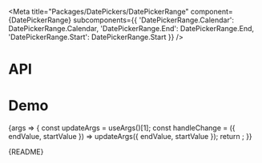 
<Meta
  title="Packages/DatePickers/DatePickerRange"
  component={DatePickerRange}
  subcomponents={{
    'DatePickerRange.Calendar': DatePickerRange.Calendar,
    'DatePickerRange.End': DatePickerRange.End,
    'DatePickerRange.Start': DatePickerRange.Start
  }}
/>

# API

<ArgsTable />

# Demo

<Canvas>
  <Story
    name="DatePickerRange"
    args={{ dateStyle: DATE_STYLE_OPTIONS[1] }}
    argTypes={{
      startValue: { control: 'date' },
      endValue: { control: 'date' },
      minValue: { control: 'date' },
      maxValue: { control: 'date' },
      dateStyle: {
        control: 'radio',
        options: DATE_STYLE_OPTIONS,
        table: { category: 'Story' }
      }
    }}
    parameters={{
      design: {
        allowFullscreen: true,
        type: 'figma',
        url: 'https://www.figma.com/file/6g87L4FdKZTA3knt3Rsfdx/Garden?node-id=134%3A32'
      }
    }}
  >
    {args => {
      const updateArgs = useArgs()[1];
      const handleChange = ({ endValue, startValue }) => updateArgs({ endValue, startValue });
      return <DatePickerRangeStory {...args} onChange={handleChange} />;
    }}
  </Story>
</Canvas>

<Markdown>{README}</Markdown>
